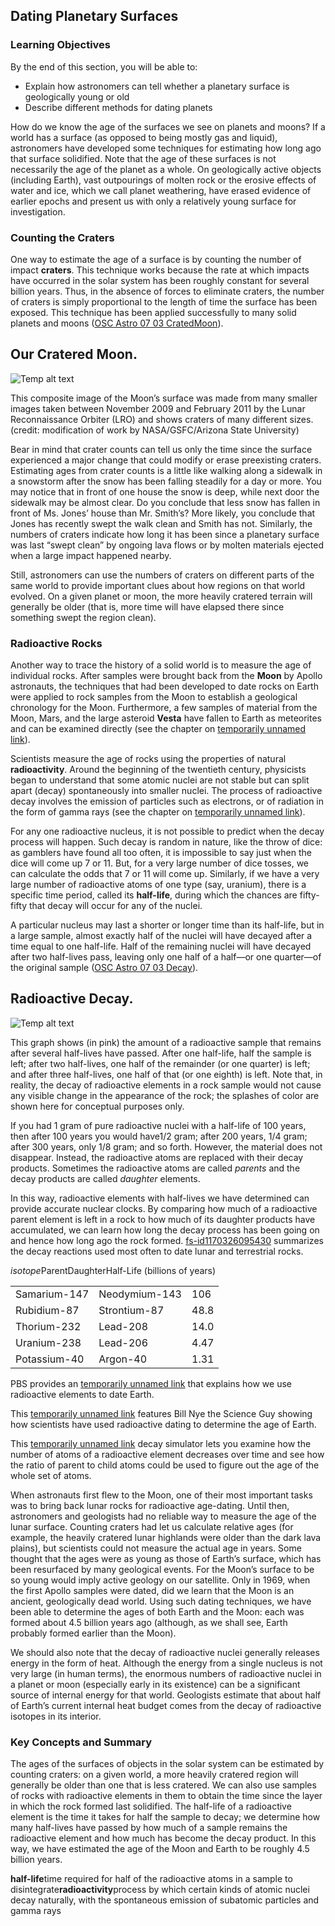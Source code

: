 ## Dating Planetary Surfaces
### Learning Objectives

By the end of this section, you will be able to:

* Explain how astronomers can tell whether a planetary surface is geologically young or old
* Describe different methods for dating planets



How do we know the age of the surfaces we see on planets and moons? If a world has a surface (as opposed to being mostly gas and liquid), astronomers have developed some techniques for estimating how long ago that surface solidified. Note that the age of these surfaces is not necessarily the age of the planet as a whole. On geologically active objects (including Earth), vast outpourings of molten rock or the erosive effects of water and ice, which we call planet weathering, have erased evidence of earlier epochs and present us with only a relatively young surface for investigation.

### Counting the Craters

One way to estimate the age of a surface is by counting the number of impact **craters**. This technique works because the rate at which impacts have occurred in the solar system has been roughly constant for several billion years. Thus, in the absence of forces to eliminate craters, the number of craters is simply proportional to the length of time the surface has been exposed. This technique has been applied successfully to many solid planets and moons ([OSC Astro 07 03 CratedMoon](OSC_Astro_07_03_CratedMoon)).

## Our Cratered Moon.
![Temp alt text](__MEDIA_URL__OSC_Astro_07_03_CratedMoon.jpg)<p>This composite image of the Moon’s surface was made from many smaller images taken between November 2009 and February 2011 by the Lunar Reconnaissance Orbiter (LRO) and shows craters of many different sizes. (credit: modification of work by NASA/GSFC/Arizona State University)</p>
Bear in mind that crater counts can tell us only the time since the surface experienced a major change that could modify or erase preexisting craters. Estimating ages from crater counts is a little like walking along a sidewalk in a snowstorm after the snow has been falling steadily for a day or more. You may notice that in front of one house the snow is deep, while next door the sidewalk may be almost clear. Do you conclude that less snow has fallen in front of Ms. Jones’ house than Mr. Smith’s? More likely, you conclude that Jones has recently swept the walk clean and Smith has not. Similarly, the numbers of craters indicate how long it has been since a planetary surface was last “swept clean” by ongoing lava flows or by molten materials ejected when a large impact happened nearby.

Still, astronomers can use the numbers of craters on different parts of the same world to provide important clues about how regions on that world evolved. On a given planet or moon, the more heavily cratered terrain will generally be older (that is, more time will have elapsed there since something swept the region clean).



### Radioactive Rocks

Another way to trace the history of a solid world is to measure the age of individual rocks. After samples were brought back from the **Moon** by Apollo astronauts, the techniques that had been developed to date rocks on Earth were applied to rock samples from the Moon to establish a geological chronology for the Moon. Furthermore, a few samples of material from the Moon, Mars, and the large asteroid **Vesta** have fallen to Earth as meteorites and can be examined directly (see the chapter on [temporarily unnamed link]()).

Scientists measure the age of rocks using the properties of natural **radioactivity**. Around the beginning of the twentieth century, physicists began to understand that some atomic nuclei are not stable but can split apart (decay) spontaneously into smaller nuclei. The process of radioactive decay involves the emission of particles such as electrons, or of radiation in the form of gamma rays (see the chapter on [temporarily unnamed link]()).

For any one radioactive nucleus, it is not possible to predict when the decay process will happen. Such decay is random in nature, like the throw of dice: as gamblers have found all too often, it is impossible to say just when the dice will come up 7 or 11. But, for a very large number of dice tosses, we can calculate the odds that 7 or 11 will come up. Similarly, if we have a very large number of radioactive atoms of one type (say, uranium), there is a specific time period, called its **half-life**, during which the chances are fifty-fifty that decay will occur for any of the nuclei.

A particular nucleus may last a shorter or longer time than its half-life, but in a large sample, almost exactly half of the nuclei will have decayed after a time equal to one half-life. Half of the remaining nuclei will have decayed after two half-lives pass, leaving only one half of a half—or one quarter—of the original sample ([OSC Astro 07 03 Decay](OSC_Astro_07_03_Decay)).

## Radioactive Decay.
![Temp alt text](__MEDIA_URL__OSC_Astro_07_03_Decay.jpg)<p>This graph shows (in pink) the amount of a radioactive sample that remains after several half-lives have passed. After one half-life, half the sample is left; after two half-lives, one half of the remainder (or one quarter) is left; and after three half-lives, one half of that (or one eighth) is left. Note that, in reality, the decay of radioactive elements in a rock sample would not cause any visible change in the appearance of the rock; the splashes of color are shown here for conceptual purposes only.</p>
If you had 1 gram of pure radioactive nuclei with a half-life of 100 years, then after 100 years you would have1/2 gram; after 200 years, 1/4 gram; after 300 years, only 1/8 gram; and so forth. However, the material does not disappear. Instead, the radioactive atoms are replaced with their decay products. Sometimes the radioactive atoms are called *parents* and the decay products are called *daughter* elements.

In this way, radioactive elements with half-lives we have determined can provide accurate nuclear clocks. By comparing how much of a radioactive parent element is left in a rock to how much of its daughter products have accumulated, we can learn how long the decay process has been going on and hence how long ago the rock formed. [fs-id1170326095430](fs-id1170326095430) summarizes the decay reactions used most often to date lunar and terrestrial rocks.

*isotope*ParentDaughterHalf-Life (billions of years)<table>  <tr>    <td>Samarium-147</td>    <td>Neodymium-143</td>    <td>106</td>  </tr>  <tr>    <td>Rubidium-87</td>    <td>Strontium-87</td>    <td>48.8</td>  </tr>  <tr>    <td>Thorium-232</td>    <td>Lead-208</td>    <td>14.0</td>  </tr>  <tr>    <td>Uranium-238</td>    <td>Lead-206</td>    <td>4.47</td>  </tr>  <tr>    <td>Potassium-40</td>    <td>Argon-40</td>    <td>1.31</td>  </tr></table>
PBS provides an [temporarily unnamed link]() that explains how we use radioactive elements to date Earth.

This [temporarily unnamed link]() features Bill Nye the Science Guy showing how scientists have used radioactive dating to determine the age of Earth.

This [temporarily unnamed link]() decay simulator lets you examine how the number of atoms of a radioactive element decreases over time and see how the ratio of parent to child atoms could be used to figure out the age of the whole set of atoms.

When astronauts first flew to the Moon, one of their most important tasks was to bring back lunar rocks for radioactive age-dating. Until then, astronomers and geologists had no reliable way to measure the age of the lunar surface. Counting craters had let us calculate relative ages (for example, the heavily cratered lunar highlands were older than the dark lava plains), but scientists could not measure the actual age in years. Some thought that the ages were as young as those of Earth’s surface, which has been resurfaced by many geological events. For the Moon’s surface to be so young would imply active geology on our satellite. Only in 1969, when the first Apollo samples were dated, did we learn that the Moon is an ancient, geologically dead world. Using such dating techniques, we have been able to determine the ages of both Earth and the Moon: each was formed about 4.5 billion years ago (although, as we shall see, Earth probably formed earlier than the Moon).

We should also note that the decay of radioactive nuclei generally releases energy in the form of heat. Although the energy from a single nucleus is not very large (in human terms), the enormous numbers of radioactive nuclei in a planet or moon (especially early in its existence) can be a significant source of internal energy for that world. Geologists estimate that about half of Earth’s current internal heat budget comes from the decay of radioactive isotopes in its interior.



### Key Concepts and Summary

The ages of the surfaces of objects in the solar system can be estimated by counting craters: on a given world, a more heavily cratered region will generally be older than one that is less cratered. We can also use samples of rocks with radioactive elements in them to obtain the time since the layer in which the rock formed last solidified. The half-life of a radioactive element is the time it takes for half the sample to decay; we determine how many half-lives have passed by how much of a sample remains the radioactive element and how much has become the decay product. In this way, we have estimated the age of the Moon and Earth to be roughly 4.5 billion years.



**half-life**time required for half of the radioactive atoms in a sample to disintegrate**radioactivity**process by which certain kinds of atomic nuclei decay naturally, with the spontaneous emission of subatomic particles and gamma rays